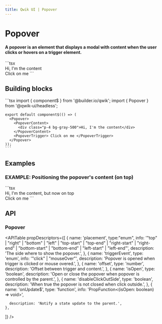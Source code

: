```yaml
---
title: Qwik UI | Popover
---
```



<AlphaBanner />

# Popover

#### A popover is an element that displays a modal with content when the user clicks or hovers on a trigger element.

<MainExample>
  ```tsx
  <Popover>
    <PopoverContent>
      <div class="p-4 bg-gray-500">Hi, I'm the content</div>
    </PopoverContent>
    <PopoverTrigger> Click on me </PopoverTrigger>
  </Popover>
  ```
</MainExample>

## Building blocks

  <CodeExample>
    ```tsx
    import { component$ } from '@builder.io/qwik';
    import { Popover } from '@qwik-ui/headless';

    export default component$(() => (
      <Popover>
        <PopoverContent>
          <div class="p-4 bg-gray-500">Hi, I'm the content</div>
        </PopoverContent>
        <PopoverTrigger> Click on me </PopoverTrigger>
      </Popover>
    ));
    ```

  </CodeExample>

## Examples

### EXAMPLE: Positioning the popover's content (on top)

<Example1>
  ```tsx
  <Popover placement="top">
    <PopoverContent>
      <div class="p-4 bg-gray-500">Hi, I'm the content, but now on top</div>
    </PopoverContent>
    <PopoverTrigger> Click on me </PopoverTrigger>
  </Popover>
  ```
</Example1>

## API

### Popover

<APITable
  propDescriptors={[
    {
      name: 'placement',
      type:"enum",
      info: '"top" | "right" | "bottom" | "left" | "top-start" | "top-end" | "right-start" | "right-end" | "bottom-start" | "bottom-end" | "left-start" | "left-end"',
      description: 'The side where to show the popover.',
    },
    {
      name: 'triggerEvent',
      type: 'enum',
      info: '"click" | "mouseOver"',
      description: 'Popover is opened when trigger is clicked or mouse overed.',
    },
    {
      name: 'offset',
      type: 'number',
      description: 'Offset between trigger and content.',
    },
    {
      name: 'isOpen',
      type: 'boolean',
      description:
        'Open or close the popover when popover is controlled by the parent.',
    },
    {
      name: 'disableClickOutSide',
      type: 'boolean',
      description: 'When true the popover is not closed when click outside.',
    },
    {
      name: 'onUpdate$',
      type: 'function',
      info: 'PropFunction<(isOpen: boolean) => void>',

      description: 'Notify a state update to the parent.',
    },

]}
/>
